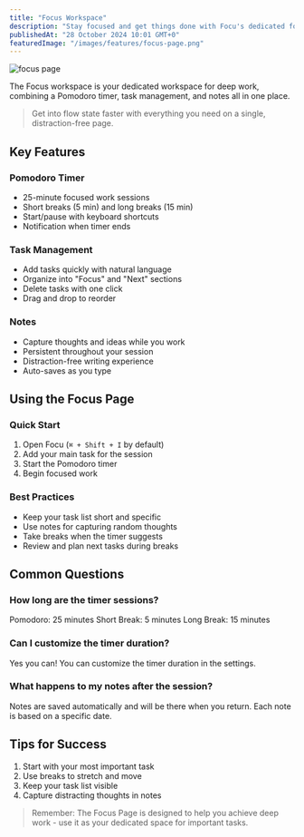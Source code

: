 ```yaml
---
title: "Focus Workspace"
description: "Stay focused and get things done with Focu's dedicated focus workspace"
publishedAt: "28 October 2024 10:01 GMT+0"
featuredImage: "/images/features/focus-page.png"
---
```


![focus page](/images/features/focus-page.png)

The Focus workspace is your dedicated workspace for deep work, combining a Pomodoro timer, task management, and notes all in one place.

> Get into flow state faster with everything you need on a single, distraction-free page.

## Key Features

### Pomodoro Timer
- 25-minute focused work sessions
- Short breaks (5 min) and long breaks (15 min)
- Start/pause with keyboard shortcuts
- Notification when timer ends

### Task Management
- Add tasks quickly with natural language
- Organize into "Focus" and "Next" sections
- Delete tasks with one click
- Drag and drop to reorder

### Notes
- Capture thoughts and ideas while you work
- Persistent throughout your session
- Distraction-free writing experience
- Auto-saves as you type

## Using the Focus Page

### Quick Start
1. Open Focu (`⌘ + Shift + I` by default)
2. Add your main task for the session
3. Start the Pomodoro timer
4. Begin focused work

### Best Practices
- Keep your task list short and specific
- Use notes for capturing random thoughts
- Take breaks when the timer suggests
- Review and plan next tasks during breaks

## Common Questions

### How long are the timer sessions?

Pomodoro: 25 minutes
Short Break: 5 minutes
Long Break: 15 minutes

### Can I customize the timer duration?

Yes you can! You can customize the timer duration in the settings.

### What happens to my notes after the session?

Notes are saved automatically and will be there when you return. Each note is based on a specific date.

## Tips for Success

1. Start with your most important task
2. Use breaks to stretch and move
3. Keep your task list visible
4. Capture distracting thoughts in notes

> Remember: The Focus Page is designed to help you achieve deep work - use it as your dedicated space for important tasks.
